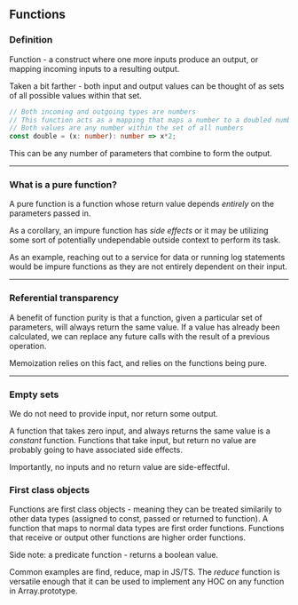 ## Functions

### Definition

Function - a construct where one more inputs produce an output, or mapping incoming inputs to a resulting output. 

Taken a bit farther - both input and output values can be thought of as sets of all possible values within that set.

```typescript
// Both incoming and outgoing types are numbers
// This function acts as a mapping that maps a number to a doubled number
// Both values are any number within the set of all numbers
const double = (x: number): number => x*2;
```

This can be any number of parameters that combine to form the output.

---


### What is a pure function?

A pure function is a function whose return value depends *entirely* on the parameters passed in.

As a corollary, an impure function has *side effects* or it may be utilizing some sort of potentially undependable outside context to perform its task.

As an example, reaching out to a service for data or running log statements would be impure functions as they are not entirely dependent on their input.

---


### Referential transparency

A benefit of function purity is that a function, given a particular set of parameters, will always return the same value. If a value has already been calculated, we can replace any future calls with the result of a previous operation.

Memoization relies on this fact, and relies on the functions being pure.

---


### Empty sets

We do not need to provide input, nor return some output.

A function that takes zero input, and always returns the same value is a *constant* function. Functions that take input, but return no value are probably going to have associated side effects.

Importantly, no inputs and no return value are side-effectful.

### First class objects

Functions are first class objects - meaning they can be treated similarily to other data types (assigned to const, passed or returned to function). A function that maps to normal data types are first order functions. Functions that receive or output other functions are higher order functions.

Side note: a predicate function - returns a boolean value.

Common examples are find, reduce, map in JS/TS. The *reduce* function is versatile enough that it can be used to implement any HOC on any function in Array.prototype.

